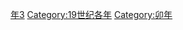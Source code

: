 {{Catnav|頁面分類|历史|歷史時代|年|19世纪各年}}
{{Commons category|1843}}

[[Category:1840年代|年3]]
[[Category:19世纪各年|Category:19世纪各年]]
[[Category:卯年|Category:卯年]]